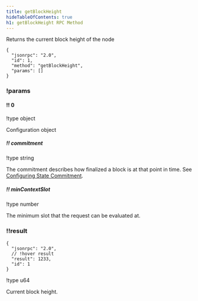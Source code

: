 ```yaml
---
title: getBlockHeight
hideTableOfContents: true
h1: getBlockHeight RPC Method
---
```


Returns the current block height of the node

<APIMethod>

```jsonc !!request
{
  "jsonrpc": "2.0",
  "id": 1,
  "method": "getBlockHeight",
  "params": []
}
```

### !params

#### !! 0

!type object

Configuration object

##### !! commitment

!type string

The commitment describes how finalized a block is at that point in time. See
[Configuring State Commitment](/docs/rpc#configuring-state-commitment).

##### !! minContextSlot

!type number

The minimum slot that the request can be evaluated at.

### !!result

```jsonc !response
{
  "jsonrpc": "2.0",
  // !hover result
  "result": 1233,
  "id": 1
}
```

!type u64

Current block height.

</APIMethod>
